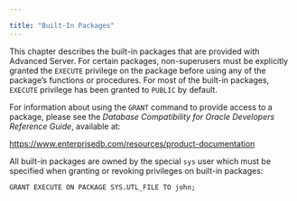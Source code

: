 ---

title: "Built-In Packages"
---

<div id="built_in_packages" class="registered_link"></div>

This chapter describes the built-in packages that are provided with Advanced Server. For certain packages, non-superusers must be explicitly granted the `EXECUTE` privilege on the package before using any of the package’s functions or procedures. For most of the built-in packages, `EXECUTE` privilege has been granted to `PUBLIC` by default.

For information about using the `GRANT` command to provide access to a package, please see the *Database Compatibility for Oracle Developers Reference Guide*, available at:

https://www.enterprisedb.com/resources/product-documentation

All built-in packages are owned by the special `sys` user which must be specified when granting or revoking privileges on built-in packages:

```
GRANT EXECUTE ON PACKAGE SYS.UTL_FILE TO john;
```

